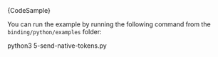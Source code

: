 
<CodeBlock className="language-python">
    {CodeSample}
</CodeBlock>

You can run the example by running the following command from the `binding/python/examples` folder:

<CodeBlock className="language-bash">
    python3 5-send-native-tokens.py
</CodeBlock>
